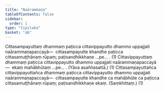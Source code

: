 ```yaml
---
title: "Naārammaṇa"
tableOfContents: false
sidebar:
  order: 1
type: "tipitaka"
basket: "ab"
---
```



<DynamicBreadcrumb />

<Division number="150">

<Paragraph number="2685">
Cittasampayuttaṃ dhammaṃ paṭicca cittavippayutto dhammo uppajjati naārammaṇapaccayā—  cittasampayutte khandhe paṭicca cittasamuṭṭhānaṃ rūpaṃ; paṭisandhikkhaṇe …pe… . (1)
</Paragraph>

<Paragraph number="2686">
Cittavippayuttaṃ dhammaṃ paṭicca cittavippayutto dhammo uppajjati naārammaṇapaccayā—  ekaṃ mahābhūtaṃ …pe… . (Yāva asaññasattā.) (1)
</Paragraph>

<Paragraph number="2687">
Cittasampayuttañca cittavippayuttañca dhammaṃ paṭicca cittavippayutto dhammo uppajjati naārammaṇapaccayā—  cittasampayutte khandhe ca mahābhūte ca paṭicca cittasamuṭṭhānaṃ rūpaṃ; paṭisandhikkhaṇe ekaṃ. (Saṃkhittaṃ.) (1)
</Paragraph>
</Division>